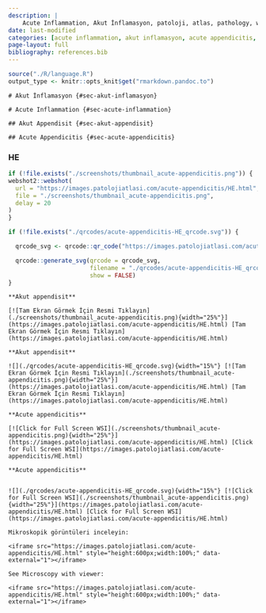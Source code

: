```yaml
---
description: |
    Acute Inflammation, Akut İnflamasyon, patoloji, atlas, pathology, whole slide image
date: last-modified
categories: [acute inflammation, akut inflamasyon, acute appendicitis, akut appendisit]
page-layout: full
bibliography: references.bib
---
```


```r

source("./R/language.R")
output_type <- knitr::opts_knit$get("rmarkdown.pandoc.to")

```



```asis

# Akut İnflamasyon {#sec-akut-inflamasyon}

```

```asis

# Acute Inflammation {#sec-acute-inflammation}

```



```asis

## Akut Appendisit {#sec-akut-appendisit}

```

```asis

## Acute Appendicitis {#sec-acute-appendicitis}

```


 

### HE


```r
if (!file.exists("./screenshots/thumbnail_acute-appendicitis.png")) {
webshot2::webshot(
  url = "https://images.patolojiatlasi.com/acute-appendicitis/HE.html",
  file = "./screenshots/thumbnail_acute-appendicitis.png",
  delay = 20
)
}
```


```r
if (!file.exists("./qrcodes/acute-appendicitis-HE_qrcode.svg")) {

  qrcode_svg <- qrcode::qr_code("https://images.patolojiatlasi.com/acute-appendicitis/HE.html")

  qrcode::generate_svg(qrcode = qrcode_svg,
                       filename = "./qrcodes/acute-appendicitis-HE_qrcode.svg",
                       show = FALSE)
}
```






:::: {.content-hidden when-format="pdf"}


```asis

**Akut appendisit**

[![Tam Ekran Görmek İçin Resmi Tıklayın](./screenshots/thumbnail_acute-appendicitis.png){width="25%"}](https://images.patolojiatlasi.com/acute-appendicitis/HE.html) [Tam Ekran Görmek İçin Resmi Tıklayın](https://images.patolojiatlasi.com/acute-appendicitis/HE.html)

```




::::





:::: {.content-visible when-format="pdf"}



```asis

**Akut appendisit**

![](./qrcodes/acute-appendicitis-HE_qrcode.svg){width="15%"} [![Tam Ekran Görmek İçin Resmi Tıklayın](./screenshots/thumbnail_acute-appendicitis.png){width="25%"}](https://images.patolojiatlasi.com/acute-appendicitis/HE.html) [Tam Ekran Görmek İçin Resmi Tıklayın](https://images.patolojiatlasi.com/acute-appendicitis/HE.html)

```




::::






:::: {.content-hidden when-format="pdf"}



```asis

**Acute appendicitis**

[![Click for Full Screen WSI](./screenshots/thumbnail_acute-appendicitis.png){width="25%"}](https://images.patolojiatlasi.com/acute-appendicitis/HE.html) [Click for Full Screen WSI](https://images.patolojiatlasi.com/acute-appendicitis/HE.html)

```





::::





:::: {.content-visible when-format="pdf"}




```asis

**Acute appendicitis**


![](./qrcodes/acute-appendicitis-HE_qrcode.svg){width="15%"} [![Click for Full Screen WSI](./screenshots/thumbnail_acute-appendicitis.png){width="25%"}](https://images.patolojiatlasi.com/acute-appendicitis/HE.html) [Click for Full Screen WSI](https://images.patolojiatlasi.com/acute-appendicitis/HE.html)

```





::::






```asis

Mikroskopik görüntüleri inceleyin:

<iframe src="https://images.patolojiatlasi.com/acute-appendicitis/HE.html" style="height:600px;width:100%;" data-external="1"></iframe>

```

```asis

See Microscopy with viewer: 

<iframe src="https://images.patolojiatlasi.com/acute-appendicitis/HE.html" style="height:600px;width:100%;" data-external="1"></iframe>

```

 
